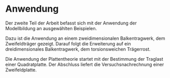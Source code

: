 # Anwendung

Der zweite Teil der Arbeit befasst sich mit der Anwendung der Modellbildung an ausgewählten Beispielen. 

Dazu ist die Anwendung an einem zweidimensionalen Balkentragwerk, dem Zweifeldträger gezeigt. Darauf folgt die Erweiterung auf ein dreidimensionales Balkentragwerk, dem torsionsweichen Trägerrost. 

Die Anwendung der Plattentheorie startet mit der Bestimmung der Traglast einer Quadratplatte. Der Abschluss liefert die Versuchsnachrechnung einer Zweifeldplatte.